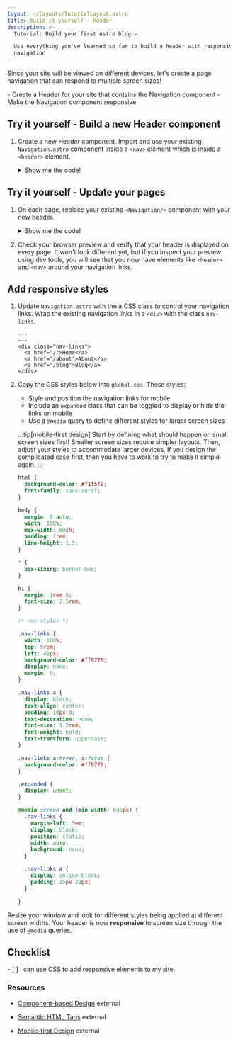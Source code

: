 ```yaml
---
layout: ~/layouts/TutorialLayout.astro
title: Build it yourself - Header
description: >-
  Tutorial: Build your first Astro blog —

  Use everything you've learned so far to build a header with responsive
  navigation
---
```



Since your site will be viewed on different devices, let's create a page navigation that can respond to multiple screen sizes!

<PreCheck>
  - Create a Header for your site that contains the Navigation component
  - Make the Navigation component responsive
</PreCheck>


<Box icon="puzzle-piece">

## Try it yourself - Build a new Header component

1. Create a new Header component. Import and use your existing `Navigation.astro` component inside a `<nav>` element which is inside a `<header>` element.

    <details>
    <summary>Show me the code!</summary>

    Create a file named `Header.astro` in `src/components/`
     ```astro title="src/components/Header.astro"
    ---
    import Navigation from './Navigation.astro';
    ---
    <header>
      <nav>
        <Navigation />
      </nav>
    </header>
    ```

    </details>

</Box>




<Box icon="check-list">

## Try it yourself - Update your pages

1. On each page, replace your existing `<Navigation/>` component with your new header.

    <details>
    <summary>Show me the code!</summary>

    ```astro title="src/pages/index.astro" ins={3,18} del={2,17}
    ---
    import Navigation from '../components/Navigation.astro';
    import Header from '../components/Header.astro';
    import Footer from '../components/Footer.astro';
    import '../styles/global.css';
    const pageTitle = "Home Page";
    ---
    <html lang="en">
      <head>
        <meta charset="utf-8" />
        <link rel="icon" type="image/svg+xml" href="/favicon.svg" />
        <meta name="viewport" content="width=device-width" />
        <meta name="generator" content={Astro.generator} />
        <title>{pageTitle}</title>
      </head>
      <body>
        <Navigation />
        <Header />
        <h1>{pageTitle}</h1>
        <Footer />
      </body>
    </html>
    ```
    </details>

2. Check your browser preview and verify that your header is displayed on every page. It won't look different yet, but if you inspect your preview using dev tools, you will see that you now have elements like `<header>` and `<nav>` around your navigation links.

</Box>

## Add responsive styles

1. Update `Navigation.astro` with the a CSS class to control your navigation links. Wrap the existing navigation links in a `<div>` with the class `nav-links`.

    ```astro title="src/components/Navigation.astro" ins={3,7}
    ---
    ---
    <div class="nav-links">
      <a href="/">Home</a>
      <a href="/about">About</a>
      <a href="/blog">Blog</a>
    </div>
    ```

2. Copy the CSS styles below into `global.css`. These styles:

    - Style and position the navigation links for mobile
    - Include an `expanded` class that can be toggled to display or hide the links on mobile
    - Use a `@media` query to define different styles for larger screen sizes

    :::tip[mobile-first design]
    Start by defining what should happen on small screen sizes first! Smaller screen sizes require simpler layouts. Then, adjust your styles to accommodate larger devices. If you design the complicated case first, then you have to work to try to make it simple again.
    :::

    ```css title="src/styles/global.css" ins={23-100}
    html {
      background-color: #f1f5f9;
      font-family: sans-serif;
    }

    body {
      margin: 0 auto;
      width: 100%;
      max-width: 80ch;
      padding: 1rem;
      line-height: 1.5;
    }

    * {
      box-sizing: border-box;
    }

    h1 {
      margin: 1rem 0;
      font-size: 2.5rem;
    }

    /* nav styles */

    .nav-links {
      width: 100%;
      top: 5rem;
      left: 48px;
      background-color: #ff9776;
      display: none;
      margin: 0;
    }

    .nav-links a {
      display: block;
      text-align: center;
      padding: 10px 0;
      text-decoration: none;
      font-size: 1.2rem;
      font-weight: bold;
      text-transform: uppercase;
    }

    .nav-links a:hover, a:focus {
      background-color: #ff9776;
    }

    .expanded {
      display: unset;
    }

    @media screen and (min-width: 636px) {
      .nav-links {
        margin-left: 5em;
        display: block;
        position: static;
        width: auto;
        background: none;
      }

      .nav-links a {
        display: inline-block;
        padding: 15px 20px;
      }

    }
    ```

Resize your window and look for different styles being applied at different screen widths. Your header is now **responsive** to screen size through the use of `@media` queries.



<Box icon="check-list">

## Checklist

<Checklist>
- [ ] I can use CSS to add responsive elements to my site.
</Checklist>
</Box>

### Resources

- [Component-based Design](https://www.droptica.com/blog/component-based-design/) <Badge>external</Badge>

- [Semantic HTML Tags](https://www.dofactory.com/html/semantics) <Badge>external</Badge>

- [Mobile-first Design](https://www.mobileapps.com/blog/mobile-first-design) <Badge>external</Badge>
